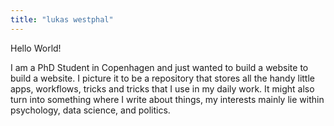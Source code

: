 ```yaml
---
title: "lukas westphal"
---
```


Hello World! 

I am a PhD Student in Copenhagen and just wanted to build a website to build a website. I picture it to be a repository that stores all the handy little apps, workflows, tricks and tricks that I use in my daily work. It might also turn into something where I write about things, my interests mainly lie within psychology, data science, and politics. 


<!-- To learn more about Quarto websites visit <https://quarto.org/docs/websites>. -->